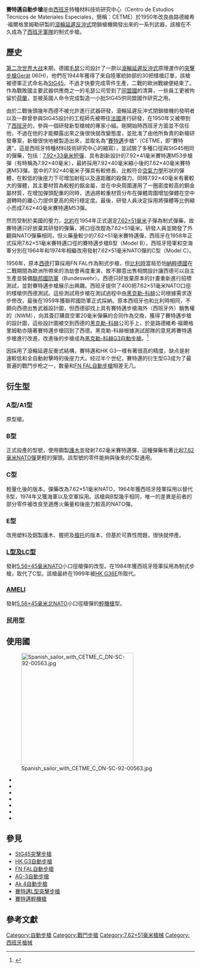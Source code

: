 {{noteTA
|G1=軍事
|G2=長度單位
|G3=Firearms
}}
{{Infobox Weapon
|name= CETME
|image=
|image_size= 300px
|caption= CETME B型
|origin= {{flag|Spain|1945}}
|type= [[自動步槍|自動步槍]]
<!-- 種類選擇 -->
|is_ranged= YES
|is_bladed=
|is_explosive=
|is_artillery=
|is_vehicle=
|is_missile=
|is_UK=
<!-- 服役記錄 -->
|service=
|used_by=
|wars= 
<!-- 生產歷史 -->
|designer= 特種材料技術研究中心（Centro de Estudios Técnicos de Materiales Especiales）
|design_date= 1949年
|manufacturer= 特種材料技術研究中心（Centro de Estudios Técnicos de Materiales Especiales）
|unit_cost=
|production_date= 1952年—？
|number= 
|variants=  A<br/>A1<br/>B<br/>C<br/>E<br/>[[CETME_L型突擊步槍|L]]<br/>LC<br/>LV<br/>[[CETME輕機槍|AMELI]]
<!-- 基本規格 -->
|spec_label=
|weight= 4.73公斤
|length= 970毫米
|part_length= 440毫米
|width=
|height=
|diameter=
|wingspan=
|crew=
<!-- 投射武器規格 --> 
|cartridge= 7.62×51毫米賽特邁彈<br/>[[7.62×51mm_NATO|7.62×51毫米NATO]]
|caliber= 7.62毫米
|action= [[反沖作用|滾輪延遲反沖式]]
|mode= 半自動、全自動，可[[擊發調變槍械|擊發調變]]
|rate= 500—600發／分鐘
|velocity= 
|energy= 
|range= 500米
|max_range= 
|feed= 5、20、30發[[彈匣|彈匣]]
|sights= [[機械瞄具|機械瞄具]]
}}

'''賽特邁自動步槍'''是由[[西班牙|西班牙]]特種材料技術研究中心（Centro de Estudios Técnicos de Materiales Especiales，簡稱：CETME）於1950年改良由路德維希·福爾格里姆勒研製的[[反沖作用_(槍械)|滾輪延遲反沖式]]閉鎖槍機開發出來的一系列武器，該槍在不久成為了[[西班牙軍隊|西班牙軍隊]]的制式步槍。

== 歷史 ==
[[第二次世界大战|第二次世界大战]]末期，德國[[毛瑟|毛瑟]]公司設計了一款以[[反沖作用_(槍械)#滾輪延遲反沖|滾輪延遲反沖式]]原理運作的[[突擊步槍|突擊步槍]]Gerät 06(H)，他們在1944年獲得了來自陸軍統帥部的30把樣槍訂單，該槍被德軍正式命名為[[StG45突擊步槍|StG45]]。不過才快要完成零件生產，二戰的歐洲戰線便結束了。作為戰敗國主要武器供應商之一的毛瑟公司受到了[[同盟國_(第二次世界大戰)|同盟國]]的清算，一些員工更被拘留於[[荷蘭|荷蘭]]，並被英國人命令完成製造一小批StG45供同盟國作研究之用。

由於二戰後頭幾年西德不被允許進行武器研發，滾輪延遲反沖式閉鎖槍機的發明者{{tsl|en|Ludwig Vorgrimler|路德維希·福爾格里姆勒}}以及一群曾參與StG45設計的工程師先被帶往[[法國|法國]]進行研發，在1950年又被帶到了[[西班牙|西班牙]]的{{tsl|en|CETME|特種材料技術研究中心}}，參與一個研發新型槍械的專家小組。剛開始時西班牙方面並不信任他，不過在他的才能顯露出來之後很快就改變態度，並批准了由他所負責的新槍研發專案，新槍很快地被製造出來，並取名為“[[賽特邁自動步槍|賽特邁]]步槍”（CETME，即“賽特邁”，這是西班牙特種材料技術研究中心的縮寫），並試驗了多種口徑與StG45相同的彈藥，包括：[[7.92×33mm_Kurz|7.92×33毫米短彈]]、具有創新設計的7.92×41毫米賽特邁M53步槍彈（有時稱為7.92×40毫米），最終採用7.92×40毫米縮小後的7.62×40毫米賽特邁M53彈。當中的7.92×40毫米子彈具有較修長、比較符合[[空氣力學|空氣力學]]形狀的彈體，在較低的後座力下可增加射程以及遠距離的殺傷力。同時7.92×40毫米有著較大的彈體，其主要材質為較輕的鋁金屬，並在中央周圍運用了一圈密度較高的銅金屬材質，在增加彈頭配重的同時，透過將較重材質分布在彈體周圍增加彈體在空中選轉時的離心力提供更高的飛行穩定度。最後，研發人員決定採用將彈體等比例縮小而成7.62×40毫米賽特邁M53彈。

然而受制於美國的壓力，[[北約|北約]]在1954年正式選定[[7.62×51mm_NATO|7.62×51毫米]]子彈為制式彈藥，故賽特邁只好放棄其研發的彈藥，將口徑改膛為7.62×51毫米。研發人員並開發了外觀與NATO彈藥相同，但火藥量較少的7.62×51毫米賽特邁彈，西班牙在1958年正式採用7.62×51毫米賽特邁口徑的賽特邁步槍B型（Model B），西班牙陸軍和空海軍分別在1964年和1974年相繼改用發射7.62×51毫米NATO彈的C型（Model C）。

1956年，原本[[西德|西德]]打算採用FN FAL作為制式步槍，但[[比利時|比利時]]當局恐怕[[納粹德國|納粹德國]]在二戰期間為歐洲所帶來的浩劫會再度重演，故不願意出售相關設計讓西德可以自主生產並裝備[[德國聯邦國防軍|聯邦國防軍]]（Bundeswehr）。西德只好放棄原本的計畫重新進行招標測試，並對賽特邁步槍展示出興趣。西班牙提供了400把7.62×51毫米NATO口徑的樣槍供西德測試。這些測試用步槍在測試過程中由[[黑克勒-科赫|黑克勒-科赫]]公司根據需求逐步修改，最後在1959年獲聯邦國防軍正式採納。原本西班牙也和比利時相同，不願向西德出售武器設計圖，但西德卻找上具有賽特邁步槍海外（西班牙外）銷售權的{{tsl|en|Nederlandse Wapen en Munitiefabriek|荷蘭武器及彈藥工廠}}（NWM），向其簽訂購買空軍20毫米彈藥的合同作為交換，獲得了賽特邁步槍的設計圖，這些設計圖被交到西德的[[黑克勒-科赫|黑克勒-科赫]]公司手上，於是路德維希·福爾格里姆勒亦隨著賽特邁步槍回到了西德。黑克勒-科赫根據測試部隊的意見將賽特邁步槍進行改進，改進後的步槍成為[[HK_G3自動步槍|黑克勒-科赫G3自動步槍]]。<ref name="Forgotten Weapons 2017">{{cite web | title=Indonesian Air Force Collapsing-Stock G3 | website=Forgotten Weapons | date=2017-08-12 | url=https://www.forgottenweapons.com/indonesian-air-force-collapsing-stock-g3/ | access-date=2019-01-02 | archive-date=2019-02-12 | archive-url=https://web.archive.org/web/20190212001018/https://www.forgottenweapons.com/indonesian-air-force-collapsing-stock-g3/ | dead-url=no }}</ref>

因採用了滾輪延遲反衝式結構，賽特邁和HK G3一樣有著很高的精度，缺点是射速較低和全自動射擊時的後座力大。经过半个世纪，賽特邁的衍生型G3成为了最普遍的戰鬥步枪之一，数量和[[FN_FAL自動步槍|FN FAL自動步槍]]相差无几。

== 衍生型 ==

=== A型/A1型 ===
原型槍。

=== B型 ===
正式投產的型號，使用鋼製[[護木|護木]]並發射7.62毫米賽特邁彈，這種彈藥有著比起[[7.62×51mm_NATO|7.62毫米NATO彈]]更輕的彈頭。該型號的零件能夠與後來的C型通用。

=== C型 ===
輕量化後的版本。彈藥改為7.62×51毫米NATO，1964年獲西班牙陸軍採用以替代B型，1974年又獲海軍以及空軍採用。該槍與B型幾乎相同，唯一的差異是前者的部分零件被改良至適應火藥量和後座力較高的NATO彈。

=== E型 ===
改用塑料及鋁製護木、握把及[[槍托|槍托]]的版本，但基於可靠性問題，很快就停產。

=== [[賽特邁L型突擊步槍|L型及LC型]] ===
發射[[5.56×45mm_NATO|5.56×45毫米NATO]]小口徑槍彈的改型。在1984年獲西班牙陸軍採用為制式步槍，取代了C型。該槍最終在1999年被[[HK_G36突擊步槍|HK G36E]]所取代。

=== [[賽特邁輕機槍|AMELI]] ===
發射[[5.56×45mm_NATO|5.56×45毫米北NATO]]小口徑槍彈的[[輕機槍|輕機槍]]型。

=== 民用型 ===

== 使用國 ==
[[File:Spanish_sailor_with_CETME_C_DN-SC-92-00563.jpg|300px]]
* {{flag|Denmark}}
* {{flag|Norway}}
* {{flag|Pakistan}}
* {{flag|Portugal}}
* {{flag|Saudi Arabia}}
* {{flag|Spain}}
* {{flag|Sweden}}

== 參見 ==
* [[StG45突擊步槍|StG45突擊步槍]]
* [[HK_G3自動步槍|HK G3自動步槍]]
* [[FN_FAL自動步槍|FN FAL自動步槍]]
* [[AG-3自動步槍|AG-3自動步槍]]
* [[Ak_4自動步槍|Ak 4自動步槍]]
* [[賽特邁L型突擊步槍|賽特邁L型突擊步槍]]
* [[賽特邁輕機槍|賽特邁輕機槍]]

==參考文獻==
<references/>

[[Category:自動步槍|Category:自動步槍]]
[[Category:戰鬥步槍|Category:戰鬥步槍]]
[[Category:7.62×51毫米槍械|Category:7.62×51毫米槍械]]
[[Category:西班牙槍械|Category:西班牙槍械]]

{{延遲反沖式槍械}}